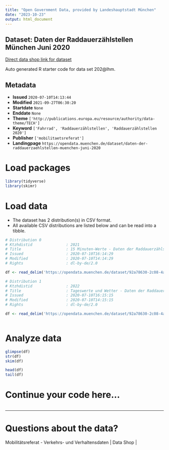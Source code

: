 ```yaml
---
title: "Open Government Data, provided by Landeshauptstadt München"
date: "2023-10-23"
output: html_document
---
```


## Dataset: Daten der Raddauerzählstellen München Juni 2020

[Direct data shop link for dataset](https://opendata.muenchen.de/dataset/daten-der-raddauerzaehlstellen-muenchen-juni-2020)

Auto generated R starter code for data set 202@lhm.

## Metadata

- **Issued** `2020-07-10T14:13:44`
- **Modified** `2021-09-27T06:30:20`
- **Startdate** `None`
- **Enddate** `None`
- **Theme** `['http://publications.europa.eu/resource/authority/data-theme/TECH']`
- **Keyword** `['Fahrrad', 'Raddauerzählstellen', 'Raddauerzählstellen 2020']`
- **Publisher** `['mobilitaetsreferat']`
- **Landingpage** `https://opendata.muenchen.de/dataset/daten-der-raddauerzaehlstellen-muenchen-juni-2020`


# Load packages

```r

library(tidyverse)
library(skimr)

```

# Load data

-   The dataset has 2 distribution(s) in CSV format.
-   All available CSV distributions are listed below and can be read into a tibble.

```r

# Distribution 0
# Ktzhdistid               : 2021
# Title                    : 15 Minuten-Werte - Daten der Raddauerzählstellen MünchenJuni 2020
# Issued                   : 2020-07-10T16:14:29
# Modified                 : 2020-07-10T14:14:29
# Rights                   : dl-by-de/2.0

df <- read_delim('https://opendata.muenchen.de/dataset/92a78630-2c08-4a48-8714-32630d068d44/resource/3bc66619-efcd-45be-9d45-d4074673c128/download/rad20200615min.csv')

# Distribution 1
# Ktzhdistid               : 2022
# Title                    : Tageswerte und Wetter - Daten der Raddauerzählstellen München Juni 2020
# Issued                   : 2020-07-10T16:15:15
# Modified                 : 2020-07-10T14:15:15
# Rights                   : dl-by-de/2.0

df <- read_delim('https://opendata.muenchen.de/dataset/92a78630-2c08-4a48-8714-32630d068d44/resource/5da10532-c118-4a8f-af59-d29d3a808d44/download/rad202006tage.csv')



```

# Analyze data

```r

glimpse(df)
str(df)
skim(df)

head(df)
tail(df)

```

# Continue your code here...

```r

```

------------------------------------------------------------------------

# Questions about the data?

Mobilitätsreferat - Verkehrs- und Verhaltensdaten | Data Shop | 
